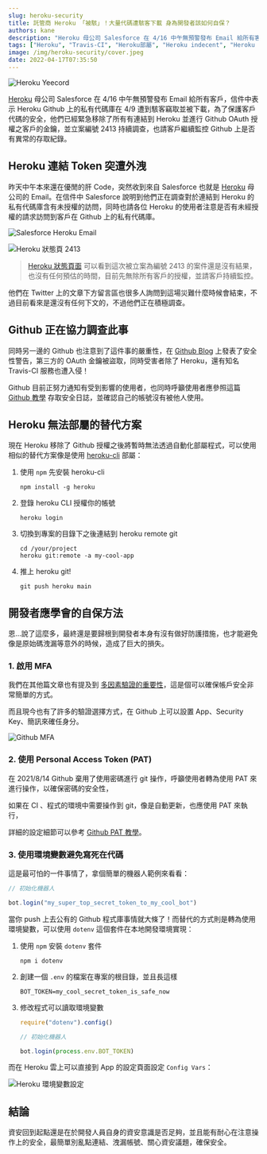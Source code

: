 ---
slug: heroku-security
title: 託管商 Heroku 「被駭」！大量代碼遭駭客下載 身為開發者該如何自保？
authors: kane
description: "Heroku 母公司 Salesforce 在 4/16 中午無預警發布 Email 給所有客戶，信件中表示 Heroku Github 上的私有代碼庫在 4/9 遭到駭客竊取並被下載，為了保護客戶代碼的安全，他們已經緊急移除了所有有連結到 Heroku 並進行 Github OAuth 授權之客戶的金鑰，並立案編號 2413 持續調查，也請客戶繼續監控 Github 上是否有異常的存取紀錄。"
tags: ["Heroku", "Travis-CI", "Heroku部屬", "Heroku indecent", "Heroku down", "heroku-cli", "Github", "資安", "OAuth"]
image: /img/heroku-security/cover.jpeg
date: 2022-04-17T07:35:50
---


![Heroku Yeecord](/img/heroku-security/cover.jpeg)

[Heroku](https://www.heroku.com/) 母公司 Salesforce 在 4/16 中午無預警發布 Email 給所有客戶，信件中表示 Heroku Github 上的私有代碼庫在 4/9 遭到駭客竊取並被下載，為了保護客戶代碼的安全，他們已經緊急移除了所有有連結到 Heroku 並進行 Github OAuth 授權之客戶的金鑰，並立案編號 2413 持續調查，也請客戶繼續監控 Github 上是否有異常的存取紀錄。

<TOCInline toc={toc}/>

## Heroku 連結 Token 突遭外洩

昨天中午本來還在優閒的肝 Code，突然收到來自 Salesforce 也就是 [Heroku](https://www.heroku.com) 母公司的 Email。在信件中 Salesforce 說明到他們正在調查對於連結到 Heroku 的私有代碼庫含有未授權的訪問，同時也請各位 Heroku 的使用者注意是否有未經授權的請求訪問到客戶在 Github 上的私有代碼庫。

![Salesforce Heroku Email](/img/heroku-security/salesforce-email.png)

<!--truncate-->

<Adsense/>

![Heroku 狀態頁 2413](/img/heroku-security/heroku-2413.png)
> [Heroku 狀態頁面](https://status.heroku.com/incidents/2413) 可以看到這次被立案為編號 2413 的案件還是沒有結果，也沒有任何預估的時間，目前先無除所有客戶的授權，並請客戶持續監控。

他們在 Twitter 上的文章下方留言區也很多人詢問到這場災難什麼時候會結束，不過目前看來是還沒有任何下文的，不過他們正在積極調查。

<div style={{ minHeight: '250px' }}>
	<TwitterTweetEmbed tweetId="1515111797136658432" options={{ theme: "dark", lang: "zh-tw" }}/>
</div>

## Github 正在協力調查此事

同時另一邊的 Github 也注意到了這件事的嚴重性，在 [Github Blog](https://github.blog/2022-04-15-security-alert-stolen-oauth-user-tokens/) 上發表了安全性警告，第三方的 OAuth 金鑰被盜取，同時受害者除了 Heroku，還有知名 Travis-CI 服務也遭入侵！

Github 目前正努力通知有受到影響的使用者，也同時呼籲使用者應參照這篇 [Github 教學](https://docs.github.com/en/authentication/keeping-your-account-and-data-secure/reviewing-your-security-log) 存取安全日誌，並確認自己的帳號沒有被他人使用。

## Heroku 無法部屬的替代方案

現在 Heroku 移除了 Github 授權之後將暫時無法透過自動化部屬程式，可以使用相似的替代方案像是使用 [heroku-cli](https://devcenter.heroku.com/articles/heroku-cli) 部屬：

1. 使用 `npm` 先安裝 heroku-cli

	```shell
	npm install -g heroku
	```

2. 登錄 heroku CLI 授權你的帳號

	```shell
	heroku login
	```

3. 切換到專案的目錄下之後連結到 heroku remote git

	```shell
	cd /your/project
	heroku git:remote -a my-cool-app
	```

<Adsense/>

4. 推上 heroku git!
	```shell
	git push heroku main
	```

## 開發者應學會的自保方法

恩...說了這麼多，最終還是要歸根到開發者本身有沒有做好防護措施，也才能避免像是原始碼洩漏等意外的時候，造成了巨大的損失。

### 1. 啟用 MFA

我們在其他篇文章也有提及到 [多因素驗證的重要性](/blog/discord-permissions-you-need-to-know/#啟用2FA)，這是個可以確保帳戶安全非常簡單的方式。

而且現今也有了許多的驗證選擇方式，在 Github 上可以設置 App、Security Key、簡訊來確任身分。

![Github MFA](/img/heroku-security/github-mfa.png)

### 2. 使用 Personal Access Token (PAT)

<Adsense/>

在 2021/8/14 Github 棄用了使用密碼進行 git 操作，呼籲使用者轉為使用 PAT 來進行操作，以確保密碼的安全性，

如果在 CI 、程式的環境中需要操作到 git，像是自動更新，也應使用 PAT 來執行，

詳細的設定細節可以參考 [Github PAT 教學](https://docs.github.com/en/authentication/keeping-your-account-and-data-secure/creating-a-personal-access-token)。

### 3. 使用環境變數避免寫死在代碼

這是最可怕的一件事情了，拿個簡單的機器人範例來看看：

```js
// 初始化機器人

bot.login("my_super_top_secret_token_to_my_cool_bot")
```

當你 push 上去公有的 Github 程式庫事情就大條了！而替代的方式則是轉為使用環境變數，可以使用 `dotenv` 這個套件在本地開發環境實現：

1. 使用 `npm` 安裝 `dotenv` 套件

	```shell
	npm i dotenv
	```

2. 創建一個 `.env` 的檔案在專案的根目錄，並且長這樣

	```
	BOT_TOKEN=my_cool_secret_token_is_safe_now
	```

3. 修改程式可以讀取環境變數

	```js
	require("dotenv").config()

	// 初始化機器人

	bot.login(process.env.BOT_TOKEN)
	```

而在 Heroku 雲上可以直接到 App 的設定頁面設定 `Config Vars`：

![Heroku 環境變數設定](/img/heroku-security/heroku-env.png)

## 結論

資安回到起點還是在於開發人員自身的資安意識是否足夠，並且能有耐心在注意操作上的安全，最簡單別亂點連結、洩漏帳號、關心資安議題，確保安全。

<Adsense/>